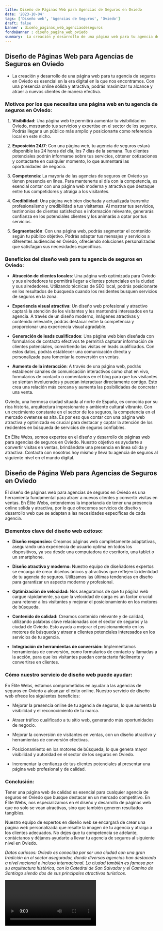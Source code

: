 ```yaml
---
title: Diseño de Páginas Web para Agencias de Seguros en Oviedo
date: '2023-10-04'
tags: ['Diseño web', 'Agencias de Seguros', 'Oviedo']
draft: false
banner : diseño_paginas_web_agenciasdeseguros
fondoBanner : diseño_pagina_web_oviedo
summary:  La creación y desarrollo de una página web para tu agencia de seguros en Oviedo es esencial en la era digital en la que nos encontramos. Con una presencia online sólida y atractiva, podrás maximizar tu alcance y atraer a nuevos clientes de manera efectiva.
---
```


## Diseño de Páginas Web para Agencias de Seguros en Oviedo

- La creación y desarrollo de una página web para tu agencia de seguros en Oviedo es esencial en la era digital en la que nos encontramos. Con una presencia online sólida y atractiva, podrás maximizar tu alcance y atraer a nuevos clientes de manera efectiva.

### Motivos por los que necesitas una página web en tu agencia de seguros en Oviedo:

1. **Visibilidad**: Una página web te permitirá aumentar tu visibilidad en Oviedo, mostrando tus servicios y expertise en el sector de los seguros. Podrás llegar a un público más amplio y posicionarte como referencia local en este nicho.

2. **Exposición 24/7**: Con una página web, tu agencia de seguros estará disponible las 24 horas del día, los 7 días de la semana. Tus clientes potenciales podrán informarse sobre tus servicios, obtener cotizaciones y contactarte en cualquier momento, lo que aumentará las oportunidades de negocio.

3. **Competencia**: La mayoría de las agencias de seguros en Oviedo ya tienen presencia en línea. Para mantenerte al día con la competencia, es esencial contar con una página web moderna y atractiva que destaque entre tus competidores y atraiga a los visitantes.

4. **Credibilidad**: Una página web bien diseñada y actualizada transmite profesionalismo y credibilidad a tus visitantes. Al mostrar tus servicios, testimonios de clientes satisfechos e información relevante, generarás confianza en los potenciales clientes y los animarás a optar por tus servicios.

5. **Segmentación**: Con una página web, podrás segmentar el contenido según tu público objetivo. Podrás adaptar tus mensajes y servicios a diferentes audiencias en Oviedo, ofreciendo soluciones personalizadas que satisfagan sus necesidades específicas.

### Beneficios del diseño web para tu agencia de seguros en Oviedo:

- **Atracción de clientes locales**: Una página web optimizada para Oviedo y sus alrededores te permitirá llegar a clientes potenciales en la ciudad y sus alrededores. Utilizando técnicas de SEO local, podrás posicionarte en los resultados de búsqueda cuando los residentes busquen servicios de seguros en la zona.

- **Experiencia visual atractiva**: Un diseño web profesional y atractivo captará la atención de los visitantes y les mantendrá interesados en tu agencia. A través de un diseño moderno, imágenes atractivas y contenido relevante, podrás destacar entre la competencia y proporcionar una experiencia visual agradable.

- **Generación de leads cualificados**: Una página web bien diseñada con formularios de contacto efectivos te permitirá capturar información de clientes potenciales, convirtiendo las visitas en leads cualificados. Con estos datos, podrás establecer una comunicación directa y personalizada para fomentar la conversión en ventas.

- **Aumento de la interacción**: A través de una página web, podrás establecer canales de comunicación interactivos como chat en vivo, formularios de contacto o comentarios en el blog para que tus visitantes se sientan involucrados y puedan interactuar directamente contigo. Esto crea una relación más cercana y aumenta las posibilidades de concretar una venta.

Oviedo, una hermosa ciudad situada al norte de España, es conocida por su rica historia, arquitectura impresionante y ambiente cultural vibrante. Con un crecimiento constante en el sector de los seguros, la competencia en el mercado ovetense es alta. Es por eso que contar con una página web atractiva y optimizada es crucial para destacar y captar la atención de los residentes en búsqueda de servicios de seguros confiables.

En Élite Webs, somos expertos en el diseño y desarrollo de páginas web para agencias de seguros en Oviedo. Nuestro objetivo es ayudarte a convertir visitas en ventas, brindándote una presencia en línea sólida y atractiva. Contacta con nosotros hoy mismo y lleva tu agencia de seguros al siguiente nivel en el mundo digital.

<GifSeo />

<Cta />

## Diseño de Página Web para Agencias de Seguros en Oviedo

El diseño de páginas web para agencias de seguros en Oviedo es una herramienta fundamental para atraer a nuevos clientes y convertir visitas en ventas. En Élite Webs, entendemos la importancia de tener una presencia online sólida y atractiva, por lo que ofrecemos servicios de diseño y desarrollo web que se adaptan a las necesidades específicas de cada agencia.

### Elementos clave del diseño web exitoso:

- **Diseño responsivo:** Creamos páginas web completamente adaptativas, asegurando una experiencia de usuario optima en todos los dispositivos, ya sea desde una computadora de escritorio, una tablet o un smartphone.

- **Diseño atractivo y moderno:** Nuestro equipo de diseñadores expertos se encarga de crear diseños únicos y atractivos que reflejen la identidad de tu agencia de seguros. Utilizamos las últimas tendencias en diseño para garantizar un aspecto moderno y profesional.

- **Optimización de velocidad:** Nos aseguramos de que tu página web cargue rápidamente, ya que la velocidad de carga es un factor crucial para retener a los visitantes y mejorar el posicionamiento en los motores de búsqueda.

- **Contenido de calidad:** Creamos contenido relevante y de calidad, utilizando palabras clave relacionadas con el sector de seguros y la ciudad de Oviedo. Esto ayuda a mejorar el posicionamiento en los motores de búsqueda y atraer a clientes potenciales interesados en los servicios de tu agencia.

- **Integración de herramientas de conversión:** Implementamos herramientas de conversión, como formularios de contacto y llamadas a la acción, para que los visitantes puedan contactarte fácilmente y convertirse en clientes.

### Cómo nuestro servicio de diseño web puede ayudar:

En Élite Webs, estamos comprometidos en ayudar a las agencias de seguros en Oviedo a alcanzar el éxito online. Nuestro servicio de diseño web ofrece los siguientes beneficios:

- Mejorar la presencia online de tu agencia de seguros, lo que aumenta la visibilidad y el reconocimiento de tu marca.

- Atraer tráfico cualificado a tu sitio web, generando más oportunidades de negocio.

- Mejorar la conversión de visitantes en ventas, con un diseño atractivo y herramientas de conversión efectivas.

- Posicionamiento en los motores de búsqueda, lo que genera mayor visibilidad y autoridad en el sector de los seguros en Oviedo.

- Incrementar la confianza de tus clientes potenciales al presentar una página web profesional y de calidad.

### Conclusión:

Tener una página web de calidad es esencial para cualquier agencia de seguros en Oviedo que busque destacar en un mercado competitivo. En Élite Webs, nos especializamos en el diseño y desarrollo de páginas web que no solo se vean atractivas, sino que también generen resultados tangibles.

Nuestro equipo de expertos en diseño web se encargará de crear una página web personalizada que resalte la imagen de tu agencia y atraiga a los clientes adecuados. No dejes que tu competencia se adelante, contáctanos y déjanos ayudarte a llevar tu agencia de seguros al siguiente nivel en Oviedo.

*Datos curiosos: Oviedo es conocida por ser una ciudad con una gran tradición en el sector asegurador, donde diversas agencias han destacado a nivel nacional e incluso internacional. La ciudad también es famosa por su arquitectura histórica, con la Catedral de San Salvador y el Camino de Santiago siendo dos de sus principales atractivos turísticos.*

<Video />

<CtaBot job='Agencias de Seguros' city='Oviedo'/>

<Gmaps query='Oviedo+españa+maps' />